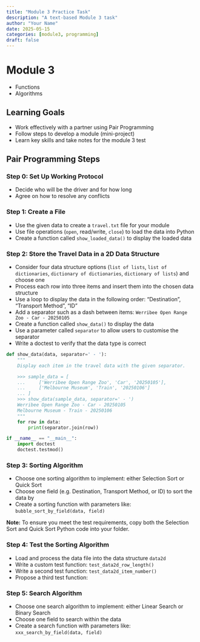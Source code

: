 ```yaml
---
title: "Module 3 Practice Task"
description: "A text-based Module 3 task"
author: "Your Name"
date: 2025-05-15
categories: [module3, programming]
draft: false
---
```


# Module 3

- Functions
- Algorithms

## Learning Goals

- Work effectively with a partner using Pair Programming
- Follow steps to develop a module (mini-project)
- Learn key skills and take notes for the module 3 test

## Pair Programming Steps

### Step 0: Set Up Working Protocol

- Decide who will be the driver and for how long
- Agree on how to resolve any conflicts

### Step 1: Create a File

- Use the given data to create a `travel.txt` file for your module
- Use file operations (`open`, read/write, `close`) to load the data into Python
- Create a function called `show_loaded_data()` to display the loaded data

### Step 2: Store the Travel Data in a 2D Data Structure

- Consider four data structure options (`list of lists`, `list of dictionaries`, `dictionary of dictionaries`, `dictionary of lists`) and choose one
- Process each row into three items and insert them into the chosen data structure
- Use a loop to display the data in the following order: "Destination", "Transport Method", "ID"
- Add a separator such as a dash between items: `Werribee Open Range Zoo - Car - 20250105`
- Create a function called `show_data()` to display the data
- Use a parameter called `separator` to allow users to customise the separator
- Write a doctest to verify that the data type is correct


```python
def show_data(data, separator=' - '):
    """
    Display each item in the travel data with the given separator.

    >>> sample_data = [
    ...     ['Werribee Open Range Zoo', 'Car', '20250105'],
    ...     ['Melbourne Museum', 'Train', '20250106']
    ... ]
    >>> show_data(sample_data, separator=' - ')
    Werribee Open Range Zoo - Car - 20250105
    Melbourne Museum - Train - 20250106
    """
    for row in data:
        print(separator.join(row))

if __name__ == "__main__":
    import doctest
    doctest.testmod()
```


### Step 3: Sorting Algorithm

- Choose one sorting algorithm to implement: either Selection Sort or Quick Sort
- Choose one field (e.g. Destination, Transport Method, or ID) to sort the data by
- Create a sorting function with parameters like: `bubble_sort_by_field(data, field)`

**Note:** To ensure you meet the test requirements, copy both the Selection Sort and Quick Sort Python code into your folder.


### Step 4: Test the Sorting Algorithm

- Load and process the data file into the data structure `data2d`
- Write a custom test function: `test_data2d_row_length()`
- Write a second test function: `test_data2d_item_number()`
- Propose a third test function:

### Step 5: Search Algorithm

- Choose one search algorithm to implement: either Linear Search or Binary Search
- Choose one field to search within the data
- Create a search function with parameters like: `xxx_search_by_field(data, field)`